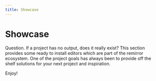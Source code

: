 ```yaml
---
title: Showcase
---
```


# Showcase

Question. If a project has no output, does it really exist? This section provides some ready to
install editors which are part of the remirror ecosystem. One of the project goals has always been
to provide off the shelf solutions for your next project and inspiration.

Enjoy!
